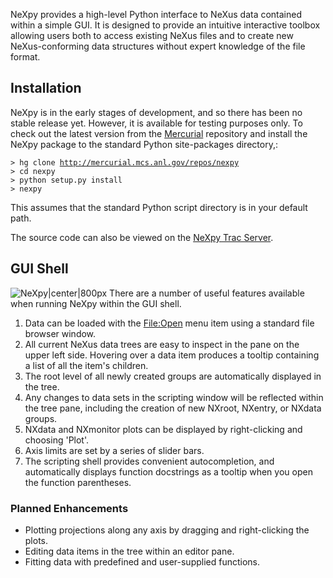 NeXpy provides a high-level Python interface to NeXus data contained within a simple GUI. It is designed to provide an intuitive interactive toolbox allowing users both to access existing NeXus files and to create new NeXus-conforming data structures without expert knowledge of the file format.  

==Installation==
NeXpy is in the early stages of development, and so there has been no stable release yet. However, it is available for testing purposes only. To check out the latest version from the [http://mercurial.selenic.com/ Mercurial] repository and install the NeXpy package to the standard Python site-packages directory,:
 > hg clone http://mercurial.mcs.anl.gov/repos/nexpy
 > cd nexpy
 > python setup.py install
 > nexpy
 
This assumes that the standard Python script directory is in your default path. 

The source code can also be viewed on the [http://trac.mcs.anl.gov/projects/nexpy/ NeXpy Trac Server].

==GUI Shell==
[[Image:Nexpy.png|NeXpy|center|800px]]
There are a number of useful features available when running NeXpy within the GUI shell. 
# Data can be loaded with the File:Open menu item using a standard file browser window.
# All current NeXus data trees are easy to inspect in the pane on the upper left side. Hovering over a data item produces a tooltip containing a list of all the item's children. 
# The root level of all newly created groups are automatically displayed in the tree.
# Any changes to data sets in the scripting window will be reflected within the tree pane, including the creation of new NXroot, NXentry, or NXdata groups.
# NXdata and NXmonitor plots can be displayed by right-clicking and choosing 'Plot'.
# Axis limits are set by a series of slider bars.
# The scripting shell provides convenient autocompletion, and automatically displays function docstrings as a tooltip when you open the function parentheses.
===Planned Enhancements===
* Plotting projections along any axis by dragging and right-clicking the plots.
* Editing data items in the tree within an editor pane.
* Fitting data with predefined and user-supplied functions.